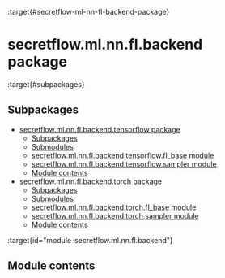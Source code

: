 :target{#secretflow-ml-nn-fl-backend-package}

# secretflow\.ml.nn.fl.backend package

:target{#subpackages}

## Subpackages

<TableOfContents>


  - [secretflow.ml.nn.fl.backend.tensorflow package](secretflow.ml.nn.fl.backend.ml.nn.fl.backend.tensorflow.mdx)
    - [Subpackages](secretflow.ml.nn.fl.backend.ml.nn.fl.backend.tensorflow.mdx#subpackages)
    - [Submodules](secretflow.ml.nn.fl.backend.ml.nn.fl.backend.tensorflow.mdx#submodules)
    - [secretflow.ml.nn.fl.backend.tensorflow.fl\_base module](secretflow.ml.nn.fl.backend.ml.nn.fl.backend.tensorflow.mdx#module-secretflow.ml.nn.fl.backend.tensorflow.fl_base)
    - [secretflow.ml.nn.fl.backend.tensorflow.sampler module](secretflow.ml.nn.fl.backend.ml.nn.fl.backend.tensorflow.mdx#module-secretflow.ml.nn.fl.backend.tensorflow.sampler)
    - [Module contents](secretflow.ml.nn.fl.backend.ml.nn.fl.backend.tensorflow.mdx#module-secretflow.ml.nn.fl.backend.tensorflow)
  - [secretflow.ml.nn.fl.backend.torch package](secretflow.ml.nn.fl.backend.ml.nn.fl.backend.torch.mdx)
    - [Subpackages](secretflow.ml.nn.fl.backend.ml.nn.fl.backend.torch.mdx#subpackages)
    - [Submodules](secretflow.ml.nn.fl.backend.ml.nn.fl.backend.torch.mdx#submodules)
    - [secretflow.ml.nn.fl.backend.torch.fl\_base module](secretflow.ml.nn.fl.backend.ml.nn.fl.backend.torch.mdx#module-secretflow.ml.nn.fl.backend.torch.fl_base)
    - [secretflow.ml.nn.fl.backend.torch.sampler module](secretflow.ml.nn.fl.backend.ml.nn.fl.backend.torch.mdx#module-secretflow.ml.nn.fl.backend.torch.sampler)
    - [Module contents](secretflow.ml.nn.fl.backend.ml.nn.fl.backend.torch.mdx#module-secretflow.ml.nn.fl.backend.torch)
</TableOfContents>

:target{id="module-secretflow.ml.nn.fl.backend"}

## <Target id="module-contents" />Module contents
